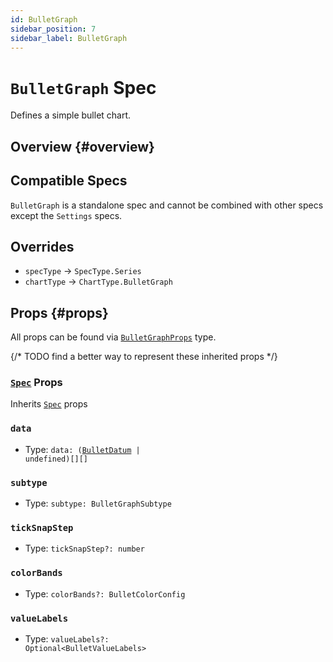 ```yaml
---
id: BulletGraph
sidebar_position: 7
sidebar_label: BulletGraph
---
```


# `BulletGraph` Spec

Defines a simple bullet chart.

## Overview {#overview}

## Compatible Specs

`BulletGraph` is a standalone spec and cannot be combined with other specs except the `Settings` specs.

## Overrides

- `specType` -> `SpecType.Series`
- `chartType` -> `ChartType.BulletGraph`

## Props {#props}

All props can be found via [`BulletGraphProps`](/all-types/type-aliases/BulletGraphProps) type.

{/* TODO find a better way to represent these inherited props */}
### [`Spec`](./types/Spec) Props

Inherits [`Spec`](./types/Spec) props

### `data`
- Type: <code>data: ([BulletDatum](/all-types/type-aliases/BulletDatum) | undefined)[][]</code>

### `subtype`
- Type: <code>subtype: BulletGraphSubtype</code>

### `tickSnapStep`
- Type: <code>tickSnapStep?: number</code>

### `colorBands`
- Type: <code>colorBands?: BulletColorConfig</code>

### `valueLabels`
- Type: <code>valueLabels?: Optional\<BulletValueLabels\></code>
